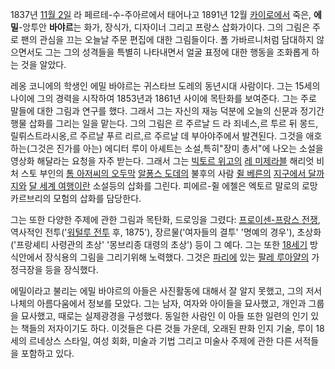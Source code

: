 1837년 [[11월 2일]] 라 페르테-수-주아르에서 태어나고 1891년 12월 [[카이로]]에서 죽은, '''에밀'''-앙투안 '''바야르'''는 화가, 장식가, 디자이너 그리고 프랑스 삽화가이다. 그의 그림은 주로 팬의 관심을 끄는 오늘날 주문 편집에 대한 그림들이다. 폴 가바르니처럼 담대하지 않으면서도 그는 그의 성격들을 특별히 나타내면서 얼굴 표정에 대한 행동을 조화롭게 하는 것을 알았다. 

레옹 코니에의 학생인 에밀 바야르는 귀스타브 도레의 동년시대 사람이다. 그는 15세의 나이에 그의 경력을 시작하여 1853년과 1861년 사이에 목탄화를 보여준다. 그는 주로 말들에 대한 그림과 연구를 했다. 그래서 그는 자신의 재능 덕분에 오늘의 신문과 정기간행물 삽화를 그리는 일을 맡는다. 그의 그림은 르 주르날 드 라 죄네스,르 투르 뒤 몽드,릴뤼스트라시옹,르 주르날 푸르 리르,르 주르날 데 부아야주에서 발견된다. 그것을 애호하는(그것은 진가를 아는) 에디터 루이 아셰트는 소설,특히"장미 총서"에 나오는 소설을 영상화 해달라는 요청을 자주 받는다. 그래서 그는 [[빅토르 위고]]의 [[레 미제라블]] 해리엇 비처 스토 부인의 [[톰 아저씨의 오두막]] [[알퐁스 도데]]의 불후의 사람 [[쥘 베른]]의 [[지구에서 달까지]]와 [[달 세계 여행]]이란 소설등의 삽화를 그린다. 피에르-쥘 에첼은 엑토르 말로의 로망 카르브리의 모험의 삽화를 담당한다. 

그는 또한 다양한 주제에 관한 그림과 목탄화, 드로잉을 그렸다: [[프로이센-프랑스 전쟁]], 역사적인 전투('[[워털루 전투]] 후, 1875'), 장르물('여자들의 결투' '명예의 경우'), 초상화('프랑셰티 사령관의 초상' '몽브리종 대령의 초상') 등이 그 예다. 그는 또한 [[18세기]] 방식안에서 장식용의 그림을 그리기위해 노력했다. 그것은 [[파리]]에 있는 [[팔레 루아얄]]의 가정극장을 등을 장식했다.

에밀이라고 불리는 에밀 바야르의 아들은 사진활동에 대해서 잘 알지 못했고, 그의 저서 나체의 아름다움에서 정보를 모았다. 그는 남자, 여자와 아이들을 묘사했고, 개인과 그룹을 묘사했고, 때로는 실제광경을 구성했다. 동일한 사람인 이 아들 또한 일련의 인기 있는 책들의 저자이기도 하다. 이것들은 다른 것들 가운데, 오래된 판화 인지 기술, 루이 18세의 르네상스 스타일, 여성 회화, 미술과 기법 그리고 미술사 주제에 관한 다른 서적들을 포함하고 있다.

